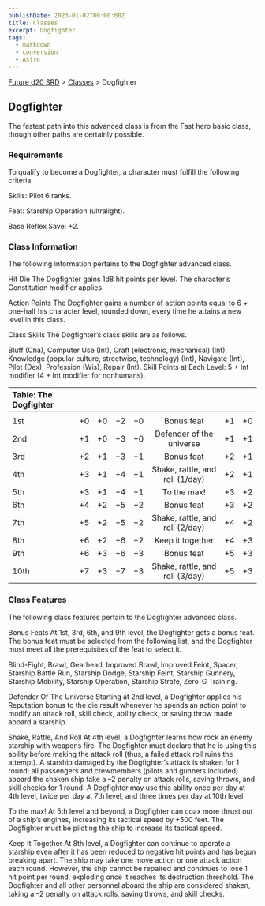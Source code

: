 ```yaml
---
publishDate: 2023-01-02T00:00:00Z
title: Classes
excerpt: Dogfighter
tags:
  - markdown
  - conversion
  - Astro
---
```






[Future d20 SRD](/#futureD20) > [Classes](future-d20-srd-classes-index) > Dogfighter




## Dogfighter


The fastest path into this advanced class is from the Fast hero basic class, though other paths are certainly possible.


### Requirements


To qualify to become a Dogfighter, a character must fulfill the following criteria.


Skills: Pilot 6 ranks.


Feat: Starship Operation (ultralight).


Base Reflex Save: +2.


### Class Information


The following information pertains to the Dogfighter advanced class.


Hit Die
The Dogfighter gains 1d8 hit points per level. The character’s Constitution modifier applies.


Action Points
The Dogfighter gains a number of action points equal to 6 + one-half his character level, rounded down, every time he attains a new level in this class.


Class Skills
The Dogfighter’s class skills are as follows.


Bluff (Cha), Computer Use (Int), Craft (electronic, mechanical) (Int), Knowledge (popular culture, streetwise, technology) (Int), Navigate (Int), Pilot (Dex), Profession (Wis), Repair (Int).
Skill Points at Each Level: 5 + Int modifier (4 + Int modifier for nonhumans).



| Table: The Dogfighter |  |  |  |  |  |  |  |
| :----------------------- | :--: | :--: | :--: | :--: | :--: | :--: | --: |
|  |  |  |  |  |  |  |  |
| 1st | +0 | +0 | +2 | +0 | Bonus feat | +1 | +0 |
| 2nd | +1 | +0 | +3 | +0 | Defender of the universe | +1 | +1 |
| 3rd | +2 | +1 | +3 | +1 | Bonus feat | +2 | +1 |
| 4th | +3 | +1 | +4 | +1 | Shake, rattle, and roll (1/day) | +2 | +1 |
| 5th | +3 | +1 | +4 | +1 | To the max! | +3 | +2 |
| 6th | +4 | +2 | +5 | +2 | Bonus feat | +3 | +2 |
| 7th | +5 | +2 | +5 | +2 | Shake, rattle, and roll (2/day) | +4 | +2 |
| 8th | +6 | +2 | +6 | +2 | Keep it together | +4 | +3 |
| 9th | +6 | +3 | +6 | +3 | Bonus feat | +5 | +3 |
| 10th | +7 | +3 | +7 | +3 | Shake, rattle, and roll (3/day) | +5 | +3 |



### Class Features


The following class features pertain to the Dogfighter advanced class.


Bonus Feats
At 1st, 3rd, 6th, and 9th level, the Dogfighter gets a bonus feat. The bonus feat must be selected from the following list, and the Dogfighter must meet all the prerequisites of the feat to select it.


Blind-Fight, Brawl, Gearhead, Improved Brawl, Improved Feint, Spacer, Starship Battle Run, Starship Dodge, Starship Feint, Starship Gunnery, Starship Mobility, Starship Operation, Starship Strafe, Zero-G Training.


Defender Of The Universe
Starting at 2nd level, a Dogfighter applies his Reputation bonus to the die result whenever he spends an action point to modify an attack roll, skill check, ability check, or saving throw made aboard a starship.


Shake, Rattle, And Roll
At 4th level, a Dogfighter learns how rock an enemy starship with weapons fire. The Dogfighter must declare that he is using this ability before making the attack roll (thus, a failed attack roll ruins the attempt). A starship damaged by the Dogfighter’s attack is shaken for 1 round; all passengers and crewmembers (pilots and gunners included) aboard the shaken ship take a –2 penalty on attack rolls, saving throws, and skill checks for 1 round. A Dogfighter may use this ability once per day at 4th level, twice per day at 7th level, and three times per day at 10th level.


To the max!
At 5th level and beyond, a Dogfighter can coax more thrust out of a ship’s engines, increasing its tactical speed by +500 feet. The Dogfighter must be piloting the ship to increase its tactical speed.


Keep It Together
At 8th level, a Dogfighter can continue to operate a starship even after it has been reduced to negative hit points and has begun breaking apart. The ship may take one move action or one attack action each round. However, the ship cannot be repaired and continues to lose 1 hit point per round, exploding once it reaches its destruction threshold. The Dogfighter and all other personnel aboard the ship are considered shaken, taking a –2 penalty on attack rolls, saving throws, and skill checks.




